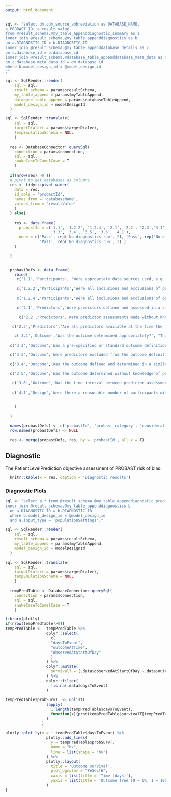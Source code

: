 ```yaml
---
output: html_document
---
```


```r
  
sql <- "select dm.cdm_source_abbreviation as DATABASE_NAME, 
a.PROBAST_ID, a.result_value 
from @result_schema.@my_table_appenddiagnostic_summary as a 
inner join @result_schema.@my_table_appenddiagnostics as b
on a.DIAGNOSTIC_ID = b.DIAGNOSTIC_ID
inner join @result_schema.@my_table_appenddatabase_details as c
on c.database_id = b.database_id
inner join @result_schema.@database_table_appenddatabase_meta_data as dm
on c.database_meta_data_id = dm.database_id
where b.model_design_id = @model_design_id
;"  

sql <- SqlRender::render(
    sql = sql, 
    result_schema = params$resultSchema,
    my_table_append = params$myTableAppend,
    database_table_append = params$databaseTableAppend,
    model_design_id = modelDesignId
  )

sql <- SqlRender::translate(
    sql = sql, 
    targetDialect = params$targetDialect, 
    tempEmulationSchema = NULL
    )
  
  res <- DatabaseConnector::querySql(
    connection = params$connection, 
    sql = sql, 
    snakeCaseToCamelCase = T
    )
  
  if(nrow(res) >0 ){
  # pivot to get databases as columns 
  res <- tidyr::pivot_wider(
    data = res, 
    id_cols = 'probastId', 
    names_from = 'databaseName', 
    values_from = 'resultValue'
    )
  } else{
    
    res <- data.frame(
      probastId = c('1.1', '1.2.2', '1.2.4', '2.1', '2.2', '2.3','3.1','3.2',
                    '3.3', '3.4', '3.5', '3.6', '4.1'),
      none = c('Pass', rep('No diagnostics run', 2), 'Pass', rep('No diagnostics run', 5),
               'Pass', rep('No diagnostics run', 3) )
    )
    
  }


  probastDefs <- data.frame(
    rbind(
     c('1.1','Participants', 'Were appropriate data sources used, e.g. cohort, RCT or nested case-control study data?', 'PatientLevelPrediction uses a cohort design'),
     
     c('1.2.2','Participants','Were all inclusions and exclusions of participants appropriate?', "Check the demographic differences between inclusion criteria in popualtion settings and no additional inclusions (1 = similar, 0 = disimilar)"),
     
     c('1.2.4','Participants','Were all inclusions and exclusions of participants appropriate?', "Check the demographic differences between inclusion criteria in popualtion settings and no additional inclusions (1 = similar, 0 = disimilar)"),
     
     c('2.1','Predictors','Were predictors defined and assessed in a similar way for all participants?', "PatientLevelPrediction uses standardized feature extraction to consistently engineer the predictors"),
     
      c('2.2','Predictors','Were predictor assessments made without knowledge of outcome data?', "Rule check is the last date used to engineer predictors before the time-at-risk start? (if it is then pass)"),
     
   c('2.3','Predictors','Are all predictors available at the time the model is intended to be used?', "This fails if the last date used to engineer predictors is after index but this requires the user to think about their data and design to determine whether this passes"),

    c('3.1','Outcome','Was the outcome determined appropriately?', "This needs to be check via cohort diagnostic of the outcome cohort"),  
   
  c('3.2','Outcome','Was a pre-specified or standard outcome definition used?', "This passes if the outcome was from the OHDSI phenotype library (needs to be manually confirmed)"),

  c('3.3','Outcome','Were predictors excluded from the outcome definition?', "Check Kaplan Meier plots to see whether outcomes occur close to index (which may mean predictors and outcome overlap) or not"),
   
  c('3.4','Outcome','Was the outcome defined and determined in a similar way for all participants?', "PatientLevelPrediction determines the outcome based on an outcome phenotype, so the same logic is used for all patients."),   
  
  c('3.5','Outcome','Was the outcome determined without knowledge of predictor information?', "PatientLevelPrediction framework requires defining the outcome independently of the covariates - manually confirm ... "),
  
   c('3.6','Outcome','Was the time interval between predictor assessment and outcome determination appropriate?', "Rule: does the time-at-risk start on or after target index?  If so, pass."), 
  
   c('4.1','Design','Were there a reasonable number of participants with the outcome?', "Rule: If less than 100 fail.")
     
     
    )
    
  )
  
  names(probastDefs) <- c('probastId', 'probast category', 'consideration', 'explanation')
  row.names(probastDefs) <- NULL
  
  res <- merge(probastDefs, res, by = 'probastId', all.x = T)

```
  
## Diagnostic

The PatientLevelPrediction objective assessment of PROBAST risk of bias:

```r
  knitr::kable(x = res, caption = 'Diagnostic results')
```

### Diagnostic Plots

```r
  
sql <- "select a.* from @result_schema.@my_table_appenddiagnostic_predictors a 
inner join @result_schema.@my_table_appenddiagnostics b
  on a.DIAGNOSTIC_ID = b.DIAGNOSTIC_ID
  where b.model_design_id = @model_design_id
  and a.input_type = 'populationSettings';"  

sql <- SqlRender::render(
    sql = sql, 
    result_schema = params$resultSchema,
    my_table_append = params$myTableAppend,
    model_design_id = modelDesignId
  )

sql <- SqlRender::translate(
    sql = sql, 
    targetDialect = params$targetDialect, 
    tempEmulationSchema = NULL
    )
  
  tempPredTable <- DatabaseConnector::querySql(
    connection = params$connection, 
    sql = sql, 
    snakeCaseToCamelCase = T
    )


```
 

```r
library(plotly)
if(nrow(tempPredTable)>0){
tempPredTable <-  tempPredTable %>% 
                  dplyr::select(
                    c(
                    "daysToEvent", 
                    "outcomeAtTime", 
                    "observedAtStartOfDay"
                    )
                  ) %>%
                  dplyr::mutate(
                    survivalT = (.data$observedAtStartOfDay -.data$outcomeAtTime)/.data$observedAtStartOfDay
                  ) %>%
                  dplyr::filter(
                    !is.na(.data$daysToEvent)
                  )
                
tempPredTable$probSurvT  <- unlist(
                  lapply(
                    1:length(tempPredTable$daysToEvent), 
                    function(x){prod(tempPredTable$survivalT[tempPredTable$daysToEvent <= tempPredTable$daysToEvent[x]])}
                  )
                )
                
plotly::plot_ly(x = ~ tempPredTable$daysToEvent) %>% 
                  plotly::add_lines(
                    y = tempPredTable$probSurvT, 
                    name = "hv", 
                    line = list(shape = "hv")
                  ) %>%
                  plotly::layout(
                    title = 'Outcome survival', 
                    plot_bgcolor = "#e5ecf6", 
                    xaxis = list(title = 'Time (days)'), 
                    yaxis = list(title = 'Outcome free (0 = 0%, 1 = 100%)')
                  )
}

```              


